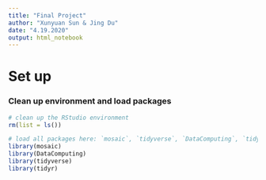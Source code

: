 ```yaml
---
title: "Final Project"
author: "Xunyuan Sun & Jing Du"
date: "4.19.2020"
output: html_notebook
---
```


# Set up

### Clean up environment and load packages
```r
# clean up the RStudio environment 
rm(list = ls())

# load all packages here: `mosaic`, `tidyverse`, `DataComputing`, `tidyr` and all others used
library(mosaic)
library(DataComputing)
library(tidyverse)
library(tidyr)

```



